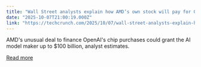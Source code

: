 ```yaml
---
title: "Wall Street analysts explain how AMD’s own stock will pay for OpenAI’s billions in chip purchases "
date: "2025-10-07T21:00:19.000Z"
link: "https://techcrunch.com/2025/10/07/wall-street-analysts-explain-how-amds-own-stock-will-pay-for-openais-billions-in-chip-purchases/"
---
```


AMD's unusual deal to finance OpenAI's chip purchases could grant the AI model maker up to $100 billion, analyst estimates.

[Read more](https://techcrunch.com/2025/10/07/wall-street-analysts-explain-how-amds-own-stock-will-pay-for-openais-billions-in-chip-purchases/)
